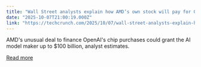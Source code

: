 ```yaml
---
title: "Wall Street analysts explain how AMD’s own stock will pay for OpenAI’s billions in chip purchases "
date: "2025-10-07T21:00:19.000Z"
link: "https://techcrunch.com/2025/10/07/wall-street-analysts-explain-how-amds-own-stock-will-pay-for-openais-billions-in-chip-purchases/"
---
```


AMD's unusual deal to finance OpenAI's chip purchases could grant the AI model maker up to $100 billion, analyst estimates.

[Read more](https://techcrunch.com/2025/10/07/wall-street-analysts-explain-how-amds-own-stock-will-pay-for-openais-billions-in-chip-purchases/)
